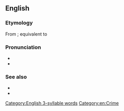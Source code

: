 ==English==
{{swp}}

===Etymology===
From {{bor|en|NL.|burglaria}}; equivalent to {{suffix|en|burglar|y}}

===Pronunciation===
* {{IPA|en|/ˈbɜː(ɹ)ɡləɹi/}}
* {{audio|en|LL-Q1860 (eng)-Vealhurl-burglary.wav|Audio (RP)}}

===See also===
* {{l|en|breaking and entering}}
* {{l|en|trespass}}

[[Category:English 3-syllable words]]
[[Category:en:Crime]]